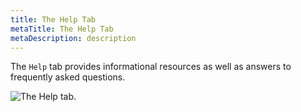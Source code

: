 ```yaml
---
title: The Help Tab
metaTitle: The Help Tab
metaDescription: description
---
```


The `Help` tab provides informational resources as well as answers to
frequently asked questions.

![*The Help tab.*](images/cds_help.png)
